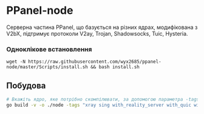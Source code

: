 # PPanel-node

Серверна частина PPanel, що базується на різних ядрах, модифікована з V2bX, підтримує протоколи V2ay, Trojan, Shadowsocks, Tuic, Hysteria.

### Одноклікове встановлення

```
wget -N https://raw.githubusercontent.com/wyx2685/ppanel-node/master/Scripts/install.sh && bash install.sh
```

## Побудова

```bash
# Вкажіть ядро, яке потрібно скомпілювати, за допомогою параметра -tags, доступні xray, sing
go build -v -o ./node -tags "xray sing with_reality_server with_quic with_grpc with_utls with_wireguard with_acme" -trimpath -ldflags "-s -w -buildid="
```



<Giscus />
